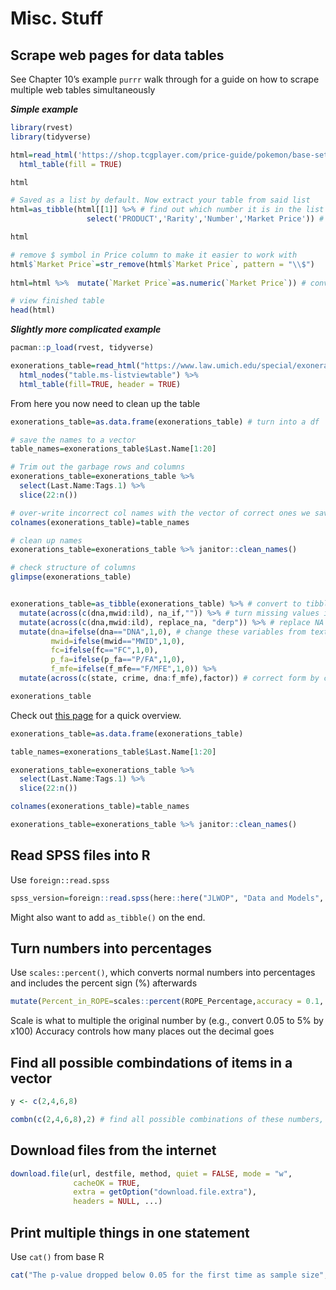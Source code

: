# Misc. Stuff

## Scrape web pages for data tables

See Chapter 10's example `purrr` walk through for a guide on how to scrape multiple web tables simultaneously 

***Simple example***

```r
library(rvest)
library(tidyverse)

html=read_html('https://shop.tcgplayer.com/price-guide/pokemon/base-set') %>% 
  html_table(fill = TRUE)

html

# Saved as a list by default. Now extract your table from said list
html=as_tibble(html[[1]] %>% # find out which number it is in the list
                 select('PRODUCT','Rarity','Number','Market Price')) # if needed, specify which columns you want too

html

# remove $ symbol in Price column to make it easier to work with
html$`Market Price`=str_remove(html$`Market Price`, pattern = "\\$")
  
html=html %>%  mutate(`Market Price`=as.numeric(`Market Price`)) # convert from string to numeric

# view finished table
head(html)
```

***Slightly more complicated example***



```r
pacman::p_load(rvest, tidyverse)

exonerations_table=read_html("https://www.law.umich.edu/special/exoneration/Pages/detaillist.aspx") %>% 
  html_nodes("table.ms-listviewtable") %>% 
  html_table(fill=TRUE, header = TRUE)
```

From here you now need to clean up the table

```r

exonerations_table=as.data.frame(exonerations_table) # turn into a df

# save the names to a vector
table_names=exonerations_table$Last.Name[1:20]

# Trim out the garbage rows and columns
exonerations_table=exonerations_table %>% 
  select(Last.Name:Tags.1) %>% 
  slice(22:n())

# over-write incorrect col names with the vector of correct ones we saved above
colnames(exonerations_table)=table_names

# clean up names
exonerations_table=exonerations_table %>% janitor::clean_names()

# check structure of columns
glimpse(exonerations_table)


exonerations_table=as_tibble(exonerations_table) %>% # convert to tibble
  mutate(across(c(dna,mwid:ild), na_if,"")) %>% # turn missing values into NA's
  mutate(across(c(dna,mwid:ild), replace_na, "derp")) %>% # replace NA's with a some string (needed for the next lines to work)
  mutate(dna=ifelse(dna=="DNA",1,0), # change these variables from text to numeric to better facilitate analysis
         mwid=ifelse(mwid=="MWID",1,0),
         fc=ifelse(fc=="FC",1,0),
         p_fa=ifelse(p_fa=="P/FA",1,0),
         f_mfe=ifelse(f_mfe=="F/MFE",1,0)) %>% 
  mutate(across(c(state, crime, dna:f_mfe),factor)) # correct form by converting to factors

exonerations_table
```


Check out [this page](https://www.dataquest.io/blog/web-scraping-in-r-rvest/) for a quick overview.



```r
exonerations_table=as.data.frame(exonerations_table)

table_names=exonerations_table$Last.Name[1:20]

exonerations_table=exonerations_table %>% 
  select(Last.Name:Tags.1) %>% 
  slice(22:n())

colnames(exonerations_table)=table_names

exonerations_table=exonerations_table %>% janitor::clean_names()
```


## Read SPSS files into R

Use `foreign::read.spss`

```r
spss_version=foreign::read.spss(here::here("JLWOP", "Data and Models", "JLWOP_RYAN.sav"), to.data.frame = TRUE)
```

Might also want to add `as_tibble()` on the end.

## Turn numbers into percentages

Use `scales::percent()`, which converts normal numbers into percentages and includes the percent sign (%) afterwards

```r

mutate(Percent_in_ROPE=scales::percent(ROPE_Percentage,accuracy = 0.1, scale = 100))
```

Scale is what to multiple the original number by (e.g., convert 0.05 to 5% by x100)
Accuracy controls how many places out the decimal goes

## Find all possible combindations of items in a vector

```r
y <- c(2,4,6,8)

combn(c(2,4,6,8),2) # find all possible combinations of these numbers, drawn two at a time
```

## Download files from the internet

```r
download.file(url, destfile, method, quiet = FALSE, mode = "w",
              cacheOK = TRUE,
              extra = getOption("download.file.extra"),
              headers = NULL, ...)
```


## Print multiple things in one statement

Use `cat()` from base R

```r
cat("The p-value dropped below 0.05 for the first time as sample size", 100)
```


